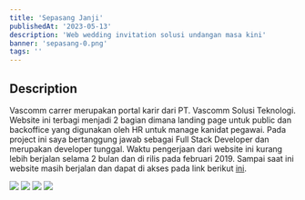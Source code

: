 ```yaml
---
title: 'Sepasang Janji'
publishedAt: '2023-05-13'
description: 'Web wedding invitation solusi undangan masa kini'
banner: 'sepasang-0.png'
tags: ''
---
```


## Description

Vascomm carrer merupakan portal karir dari PT. Vascomm Solusi Teknologi. Website ini terbagi menjadi 2 bagian dimana landing page untuk public dan backoffice yang digunakan oleh HR untuk manage kanidat pegawai. Pada project ini saya bertanggung jawab sebagai Full Stack Developer dan merupakan developer tunggal. Waktu pengerjaan dari website ini kurang lebih berjalan selama 2 bulan dan di rilis pada februari 2019. Sampai saat ini website masih berjalan dan dapat di akses pada link berikut [ini](https://vascomm.co.id/).

<img src="/content/sepasang-1.png" />
<img src="/content/sepasang-2.png" />
<img src="/content/sepasang-3.png" />
<img src="/content/sepasang-4.png" />
